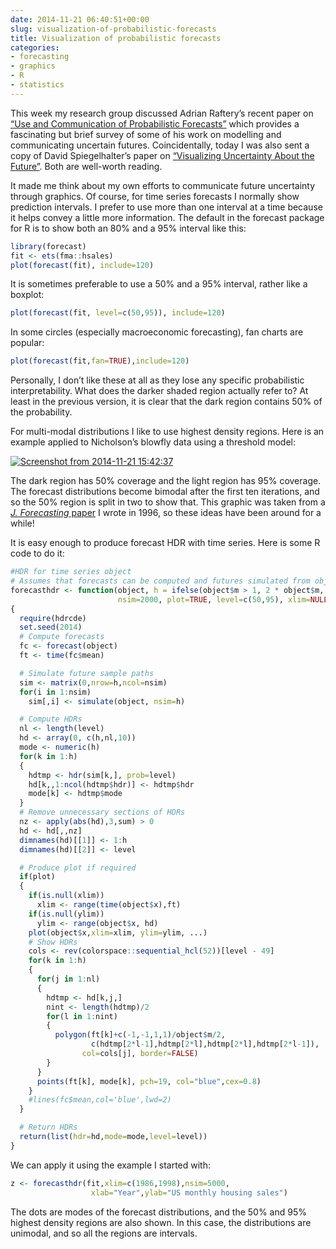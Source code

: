 ```yaml
---
date: 2014-11-21 06:40:51+00:00
slug: visualization-of-probabilistic-forecasts
title: Visualization of probabilistic forecasts
categories:
- forecasting
- graphics
- R
- statistics
---
```


This week my research group discussed Adrian Raftery's recent paper on ["Use and Communication of Probabilistic Forecasts"](http://arxiv.org/abs/1408.4812) which provides a fascinating but brief survey of some of his work on modelling and communicating uncertain futures. Coincidentally, today I was also sent a copy of David Spiegelhalter's paper on ["Visualizing Uncertainty About the Future"](http://www.sciencemag.org/content/333/6048/1393.abstract). Both are well-worth reading.

It made me think about my own efforts to communicate future uncertainty through graphics. Of course, for time series forecasts I normally show prediction intervals. I prefer to use more than one interval at a time because it helps convey a little more information. The default in the forecast package for R is to show both an 80% and a 95% interval like this:<!-- more -->

```r
library(forecast)
fit <- ets(fma::hsales)
plot(forecast(fit), include=120)
```

It is sometimes preferable to use a 50% and a 95% interval, rather like a boxplot:

```r
plot(forecast(fit, level=c(50,95)), include=120)
```

In some circles (especially macroeconomic forecasting), fan charts are popular:

```r
plot(forecast(fit,fan=TRUE),include=120)
```

Personally, I don't like these at all as they lose any specific probabilistic interpretability. What does the darker shaded region actually refer to? At least in the previous version, it is clear that the dark region contains 50% of the probability.

For multi-modal distributions I like to use highest density regions. Here is an example applied to Nicholson's blowfly data using a threshold model:

[![Screenshot from 2014-11-21 15:42:37](/files/Screenshot-from-2014-11-21-154237.png)](/files/Screenshot-from-2014-11-21-154237.png)

The dark region has 50% coverage and the light region has 95% coverage. The forecast distributions become bimodal after the first ten iterations, and so the 50% region is split in two to show that. This graphic was taken from a [_J. Forecasting_ paper](/publications/highest-density-forecast-regions-for-non-linear-and-non-normal-time-series-models/) I wrote in 1996, so these ideas have been around for a while!

It is easy enough to produce forecast HDR with time series. Here is some R code to do it:

```r
#HDR for time series object
# Assumes that forecasts can be computed and futures simulated from object
forecasthdr <- function(object, h = ifelse(object$m > 1, 2 * object$m, 10),
                        nsim=2000, plot=TRUE, level=c(50,95), xlim=NULL, ylim=NULL, ...)
{
  require(hdrcde)
  set.seed(2014)
  # Compute forecasts
  fc <- forecast(object)
  ft <- time(fc$mean)

  # Simulate future sample paths
  sim <- matrix(0,nrow=h,ncol=nsim)
  for(i in 1:nsim)
    sim[,i] <- simulate(object, nsim=h)

  # Compute HDRs
  nl <- length(level)
  hd <- array(0, c(h,nl,10))
  mode <- numeric(h)
  for(k in 1:h)
  {
    hdtmp <- hdr(sim[k,], prob=level)
    hd[k,,1:ncol(hdtmp$hdr)] <- hdtmp$hdr
    mode[k] <- hdtmp$mode
  }
  # Remove unnecessary sections of HDRs
  nz <- apply(abs(hd),3,sum) > 0
  hd <- hd[,,nz]
  dimnames(hd)[[1]] <- 1:h
  dimnames(hd)[[2]] <- level

  # Produce plot if required
  if(plot)
  {
    if(is.null(xlim))
      xlim <- range(time(object$x),ft)
    if(is.null(ylim))
      ylim <- range(object$x, hd)
    plot(object$x,xlim=xlim, ylim=ylim, ...)
    # Show HDRs
    cols <- rev(colorspace::sequential_hcl(52))[level - 49]
    for(k in 1:h)
    {
      for(j in 1:nl)
      {
        hdtmp <- hd[k,j,]
        nint <- length(hdtmp)/2
        for(l in 1:nint)
        {
          polygon(ft[k]+c(-1,-1,1,1)/object$m/2,
                  c(hdtmp[2*l-1],hdtmp[2*l],hdtmp[2*l],hdtmp[2*l-1]),
                col=cols[j], border=FALSE)
        }
      }
      points(ft[k], mode[k], pch=19, col="blue",cex=0.8)
    }
    #lines(fc$mean,col='blue',lwd=2)
  }

  # Return HDRs
  return(list(hdr=hd,mode=mode,level=level))
}
```

We can apply it using the example I started with:

```r
z <- forecasthdr(fit,xlim=c(1986,1998),nsim=5000,
                  xlab="Year",ylab="US monthly housing sales")
```

The dots are modes of the forecast distributions, and the 50% and 95% highest density regions are also shown. In this case, the distributions are unimodal, and so all the regions are intervals.
